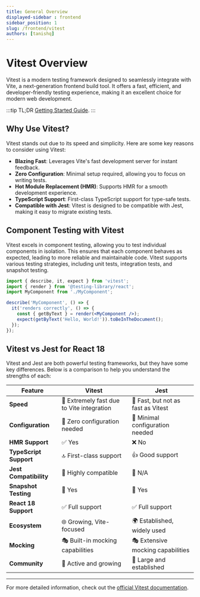 ```yaml
---
title: General Overview
displayed-sidebar : frontend
sidebar_position: 1
slug: /frontend/vitest
authors: [tanishq]
---
```




# Vitest Overview

Vitest is a modern testing framework designed to seamlessly integrate with Vite, a next-generation frontend build tool. It offers a fast, efficient, and developer-friendly testing experience, making it an excellent choice for modern web development.

:::tip
TL;DR
[Getting Started Guide](./getting-started.md).
:::

## Why Use Vitest?

Vitest stands out due to its speed and simplicity. Here are some key reasons to consider using Vitest:

- **Blazing Fast**: Leverages Vite's fast development server for instant feedback.
- **Zero Configuration**: Minimal setup required, allowing you to focus on writing tests.
- **Hot Module Replacement (HMR)**: Supports HMR for a smooth development experience.
- **TypeScript Support**: First-class TypeScript support for type-safe tests.
- **Compatible with Jest**: Vitest is designed to be compatible with Jest, making it easy to migrate existing tests.

## Component Testing with Vitest

Vitest excels in component testing, allowing you to test individual components in isolation. This ensures that each component behaves as expected, leading to more reliable and maintainable code. Vitest supports various testing strategies, including unit tests, integration tests, and snapshot testing.

```jsx title='Example of a simple component test'
import { describe, it, expect } from 'vitest';
import { render } from '@testing-library/react';
import MyComponent from './MyComponent';

describe('MyComponent', () => {
  it('renders correctly', () => {
    const { getByText } = render(<MyComponent />);
    expect(getByText('Hello, World!')).toBeInTheDocument();
  });
});
```

## Vitest vs Jest for React 18

Vitest and Jest are both powerful testing frameworks, but they have some key differences. Below is a comparison to help you understand the strengths of each:


| Feature                | Vitest                                                     | Jest                                                       |
| ---------------------- | --------------------------------------------------------- | --------------------------------------------------------- |
| **Speed**              | 🚀 Extremely fast due to Vite integration                 | 🏃 Fast, but not as fast as Vitest                         |
| **Configuration**      | 🔧 Zero configuration needed                              | 🔧 Minimal configuration needed                           |
| **HMR Support**        | ✅ Yes                                                    | ❌ No                                                     |
| **TypeScript Support** | 🔝 First-class support                                    | 👍 Good support                                           |
| **Jest Compatibility** | 🤝 Highly compatible                                       | 🌟 N/A                                                    |
| **Snapshot Testing**  | 📸 Yes                                                    | 📸 Yes                                                    |
| **React 18 Support**  | ✅ Full support                                           | ✅ Full support                                            |
| **Ecosystem**          | 🌐 Growing, Vite-focused                                  | 🌍 Established, widely used                               |
| **Mocking**            | 🎭 Built-in mocking capabilities                           | 🎭 Extensive mocking capabilities                          |
| **Community**          | 👥 Active and growing                                     | 👥 Large and established                                  |


---

For more detailed information, check out the [official Vitest documentation](https://vitest.dev/).

